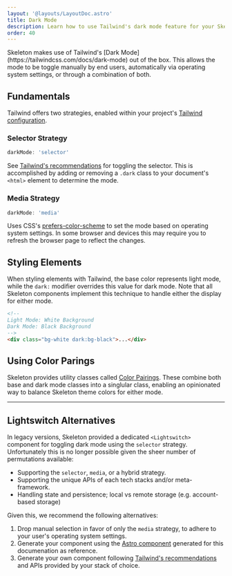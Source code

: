 ```yaml
---
layout: '@layouts/LayoutDoc.astro'
title: Dark Mode
description: Learn how to use Tailwind's dark mode feature for your Skeleton project.
order: 40
---
```



<p class="type-scale-5">Skeleton makes use of Tailwind's [Dark Mode](https://tailwindcss.com/docs/dark-mode) out of the box. This allows the mode to be toggle manually by end users, automatically via operating system settings, or through a combination of both.</p>

## Fundamentals

Tailwind offers two strategies, enabled within your project's [Tailwind configuration](https://tailwindcss.com/docs/dark-mode).

### Selector Strategy

```ts
darkMode: 'selector'
```

See [Tailwind's recommendations](https://tailwindcss.com/docs/dark-mode#toggling-dark-mode-manually) for toggling the selector. This is accomplished by adding or removing  a `.dark` class to your document's `<html>` element to determine the mode.

### Media Strategy

```ts
darkMode: 'media'
```

Uses CSS's [prefers-color-scheme](https://developer.mozilla.org/en-US/docs/Web/CSS/@media/prefers-color-scheme) to set the mode based on operating system settings. In some browser and devices this may require you to refresh the browser page to reflect the changes.

## Styling Elements

When styling elements with Tailwind, the base color represents light mode, while the `dark:` modifier overrides this value for dark mode. Note that all Skeleton components implement this technique to handle either the display for either mode.

```html
<!--
Light Mode: White Background
Dark Mode: Black Background
-->
<div class="bg-white dark:bg-black">...</div>
```

## Using Color Parings

Skeleton provides utility classes called [Color Pairings](/docs/design/colors#pairings). These combine both base and dark mode classes into a singlular class, enabling an opinionated way to balance Skeleton theme colors for either mode.

---

## Lightswitch Alternatives

In legacy versions, Skeleton provided a dedicated `<Lightswitch>` component for toggling dark mode using the `selector` strategy. Unfortunately this is no longer possible given the sheer number of permutations available:

- Supporting the `selector`, `media`, or a hybrid strategy.
- Supporting the unique APIs of each tech stacks and/or meta-framework.
- Handling state and persistence; local vs remote storage (e.g. account-based storage)

Given this, we recommend the following alternatives:

1. Drop manual selection in favor of only the `media` strategy, to adhere to your user's operating system settings.
2. Generate your component using the [Astro component](https://github.com/skeletonlabs/skeleton/blob/next/sites/next.skeleton.dev/src/components/docs/Lightswitch.astro) generated for this documenation as reference.
3. Generate your own component following [Tailwind's recommendations](https://tailwindcss.com/docs/dark-mode#supporting-system-preference-and-manual-selection) and APIs provided by your stack of choice.
